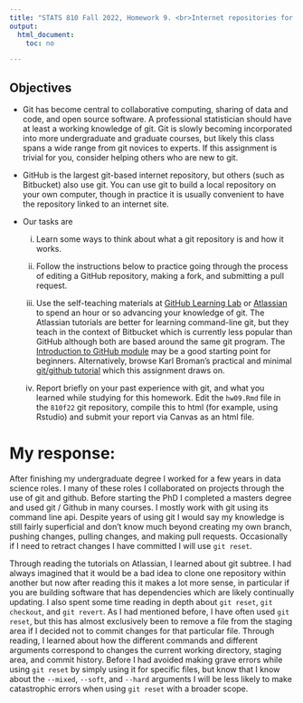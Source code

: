 ```yaml
---
title: "STATS 810 Fall 2022, Homework 9. <br>Internet repositories for collaboration and open-source research: git and GitHub"
output:
  html_document:
    toc: no

---
```

## Objectives

* Git has become central to collaborative computing, sharing of data and code, and open source software. A professional statistician should have at least a working knowledge of git. Git is slowly becoming incorporated into more undergraduate and graduate courses, but likely this class spans a wide range from git novices to experts. If this assignment is trivial for you, consider helping others who are new to git.

* GitHub is the largest git-based internet repository, but others (such as Bitbucket) also use git. You can use git to build a local repository on your own computer, though in practice it is usually convenient to have the repository linked to an internet site.

* Our tasks are 

    i.  Learn some ways to think about what a git repository is and how it works.

    ii. Follow the instructions below to practice going through the process of editing a GitHub repository, making a fork, and submitting a pull request.

    iii.  Use the self-teaching materials at [GitHub Learning Lab](https://lab.github.com/) or [Atlassian](https://www.atlassian.com/git/tutorials) to spend an hour or so advancing your knowledge of git. The Atlassian tutorials are better for learning command-line git, but they teach in the context of Bitbucket which is currently less popular than GitHub although both are based around the same git program. The [Introduction to GitHub module](https://lab.github.com/githubtraining/introduction-to-github) may be a good starting point for beginners. Alternatively, browse Karl Broman's practical and minimal [git/github tutorial](http://kbroman.org/github_tutorial/) which this assignment draws on.

    iv. Report briefly on your past experience with git, and what you learned while studying for this homework. Edit the `hw09.Rmd` file in the `810f22` git repository, compile this to html (for example, using Rstudio) and submit your report via Canvas as an html file.
    
  

# My response:
After finishing my undergraduate degree I worked for a few years in data science 
roles. I many of these roles I collaborated on projects through the use of git 
and github. Before starting the PhD I completed a masters degree and used git / Github
in many courses. I mostly work with git using its command line api. Despite 
years of using git I would say my knowledge is still fairly superficial and don't 
know much beyond creating my own branch, pushing changes, pulling changes, and 
making pull requests. Occasionally if I need to retract changes I have committed 
I will use `git reset`. 

Through reading the tutorials on Atlassian, I learned about git subtree. I had 
always imagined that it would be a bad idea to clone one repository within another
but now after reading this it makes a lot more sense, in particular if you are 
building software that has dependencies which are likely continually updating. 
I also spent some time reading in depth about `git reset`, `git checkout`, and `git revert`.
As I had mentioned before, I have often used `git reset`, but this has almost 
exclusively been to remove a file from the staging area if I decided not to commit 
changes for that particular file. Through reading, I learned about how the different 
commands and different arguments correspond to changes the current working
directory, staging area, and commit history. Before I had avoided making grave
errors while using `git reset` by simply using it for specific files, but know that 
I know about the `--mixed`, `--soft`, and `--hard` arguments I will be less likely to 
make catastrophic errors when using `git reset` with a broader scope.
